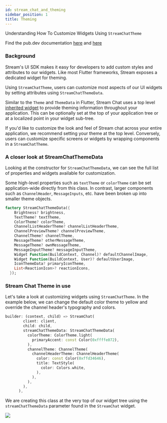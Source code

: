 ```yaml
---
id: stream_chat_and_theming
sidebar_position: 1
title: Theming
---
```


Understanding How To Customize Widgets Using `StreamChatTheme`

Find the pub.dev documentation [here](https://pub.dev/documentation/stream_chat_flutter/latest/stream_chat_flutter/StreamChatTheme-class.html) and [here](https://pub.dev/documentation/stream_chat_flutter/latest/stream_chat_flutter/StreamChatThemeData-class.html)

### Background

Stream's UI SDK makes it easy for developers to add custom styles and attributes to our widgets. Like most Flutter frameworks, Stream exposes a dedicated widget for theming.

Using `StreamChatTheme`, users can customize most aspects of our UI widgets by setting attributes using `StreamChatThemeData`.

Similar to the `Theme` and `ThemeData` in Flutter, Stream Chat uses a top level [inherited widget](https://api.flutter.dev/flutter/widgets/InheritedWidget-class.html) to provide theming information throughout your application. This can be optionally set at the top of your application tree or at a localized point in your widget sub-tree.

If you'd like to customize the look and feel of Stream chat across your entire application, we recommend setting your theme at the top level. Conversely, users can customize specific screens or widgets by wrapping components in a `StreamChatTheme`.

### A closer look at StreamChatThemeData 

Looking at the constructor for `StreamChatThemeData`, we can see the full list of properties and widgets available for customization.

Some high-level properties such as `textTheme` or `colorTheme` can be set application-wide directly from this class. In contrast, larger components such as `ChannelHeader`, `MessageInputs`, etc. have been broken up into smaller theme objects.

```dart
factory StreamChatThemeData({ 
    Brightness? brightness,
    TextTheme? textTheme,
    ColorTheme? colorTheme,
    ChannelListHeaderTheme? channelListHeaderTheme,
    ChannelPreviewTheme? channelPreviewTheme,
    ChannelTheme? channelTheme,
    MessageTheme? otherMessageTheme,
    MessageTheme? ownMessageTheme,
    MessageInputTheme? messageInputTheme,
    Widget Function(BuildContext, Channel)? defaultChannelImage,
    Widget Function(BuildContext, User)? defaultUserImage,
    IconThemeData? primaryIconTheme,
    List<ReactionIcon>? reactionIcons,
  }); 
```

### Stream Chat Theme in use

Let's take a look at customizing widgets using `StreamChatTheme`. In the example below, we can change the default color theme to yellow and override the channel header's typography and colors.

```dart
builder: (context, child) => StreamChat( 
        client: client, 
        child: child, 
        streamChatThemeData: StreamChatThemeData( 
          colorTheme: ColorTheme.light( 
            primaryAccent: const Color(0xffffe072), 
          ), 
          channelTheme: ChannelTheme( 
            channelHeaderTheme: ChannelHeaderTheme( 
              color: const Color(0xffd34646), 
              title: TextStyle( 
                color: Colors.white, 
              ), 
            ), 
          ), 
        ), 
      ),
```

We are creating this class at the very top of our widget tree using the `streamChatThemeData` parameter found in the `StreamChat` widget.

![](../assets/using_theme.jpg)
